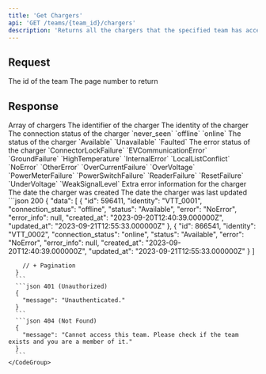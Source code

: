 ```yaml
---
title: 'Get Chargers'
api: 'GET /teams/{team_id}/chargers'
description: 'Returns all the chargers that the specified team has access to'
---
```

## Request
<Tabs>
  <Tab title="Path">
    <ParamField path="team_id" type="integer" required>
      The id of the team
    </ParamField>
  </Tab>
  <Tab title="Query">
    <ParamField query="page" type="integer">
      The page number to return
    </ParamField>
  </Tab>
</Tabs>

## Response
<Tabs>
  <Tab title="Data">
    <ResponseField name="data" type="Charger[]">
      Array of chargers
      <Expandable title="Charger">
        <ResponseField name="id" type="integer">
          The identifier of the charger
        </ResponseField>
        <ResponseField name="identity" type="string">
          The identity of the charger
        </ResponseField>
        <ResponseField name="connection_status" type="ConnectionStatus">
          The connection status of the charger
          <Expandable title="ConnectionStatus">
            `never_seen`
            `offline`
            `online`
          </Expandable>
        </ResponseField>
        <ResponseField name="status" type="?Status">
          The status of the charger
          <Expandable title="Status">
            `Available`
            `Unavailable`
            `Faulted`
          </Expandable>
        </ResponseField>
        <ResponseField name="error" type="?Error">
          The error status of the charger
          <Expandable title="Error">
            `ConnectorLockFailure`
            `EVCommunicationError`
            `GroundFailure`
            `HighTemperature`
            `InternalError`
            `LocalListConflict`
            `NoError`
            `OtherError`
            `OverCurrentFailure`
            `OverVoltage`
            `PowerMeterFailure`
            `PowerSwitchFailure`
            `ReaderFailure`
            `ResetFailure`
            `UnderVoltage`
            `WeakSignalLevel`
          </Expandable>
        </ResponseField>
        <ResponseField name="error_info" type="?string">
          Extra error information for the charger
        </ResponseField>
        <ResponseField name="created_at" type="string">
          The date the charger was created
        </ResponseField>
        <ResponseField name="updated_at" type="string">
          The date the charger was last updated
        </ResponseField>
      </Expandable>
    </ResponseField>
  </Tab>
  <Tab title="Example">
    <CodeGroup>
      ```json 200
      {
        "data": [
            {
                "id": 596411,
                "identity": "VTT_0001",
                "connection_status": "offline",
                "status": "Available",
                "error": "NoError",
                "error_info": null,
                "created_at": "2023-09-20T12:40:39.000000Z",
                "updated_at": "2023-09-21T12:55:33.000000Z"
            },
            {
                "id": 866541,
                "identity": "VTT_0002",
                "connection_status": "online",
                "status": "Available",
                "error": "NoError",
                "error_info": null,
                "created_at": "2023-09-20T12:40:39.000000Z",
                "updated_at": "2023-09-21T12:55:33.000000Z"
            }
        ]

        // + Pagination
      } 
      ```
      ```json 401 (Unauthorized)
      {
        "message": "Unauthenticated."
      }
      ```
      ```json 404 (Not Found)
      {
        "message": "Cannot access this team. Please check if the team exists and you are a member of it."
      }
      ```
    </CodeGroup>
  </Tab>
</Tabs>


